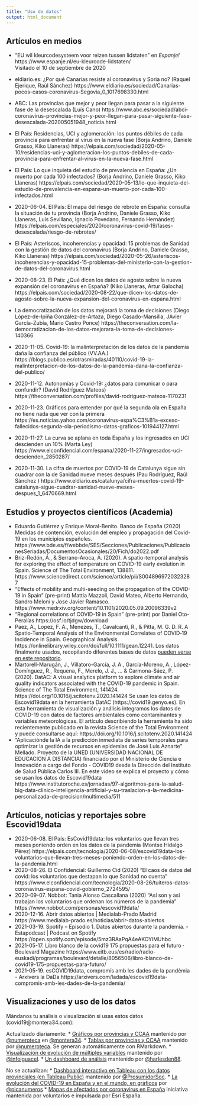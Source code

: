 ```yaml
---
title: "Uso de datos"
output: html_document
---
```



## Artículos en medios

* "EU wil kleurcodesysteem voor reizen tussen lidstaten" en *Espanje!*\
https://www.espanje.nl/eu-kleurcode-lidstaten/ \
Visitado el 10 de septiembre de 2020

* eldiario.es: ¿Por qué Canarias resiste al coronavirus y Soria no?  (Raquel Ejerique, Raúl Sánchez) https://www.eldiario.es/sociedad/Canarias-pocos-casos-coronavirus-Segovia_0_1017698330.html
* ABC: Las provincias que mejor y peor llegan para pasar a la siguiente fase de la desescalada (Luís Cano) https://www.abc.es/sociedad/abci-coronavirus-provincias-mejor-y-peor-llegan-para-pasar-siguiente-fase-desescalada-202005051948_noticia.html
* El País: Residencias, UCI y aglomeración: los puntos débiles de cada provincia para enfrentar al virus en la nueva fase (Borja Andrino, Daniele Grasso, Kiko Llaneras)  https://elpais.com/sociedad/2020-05-10/residencias-uci-y-aglomeracion-los-puntos-debiles-de-cada-provincia-para-enfrentar-al-virus-en-la-nueva-fase.html
* El País: Lo que inquieta del estudio de prevalencia en España: ¿Un muerto por cada 100 infectados? (Borja Andrino, Daniele Grasso, Kiko Llaneras) https://elpais.com/sociedad/2020-05-13/lo-que-inquieta-del-estudio-de-prevalencia-en-espana-un-muerto-por-cada-100-infectados.html 
* 2020-06-04. El País: El mapa del riesgo de rebrote en España: consulta la situación de tu provincia (Borja Andrino, Daniele Grasso, Kiko Llaneras, Luís Sevillano, Ignacio Povedano, Fernando Hernández) https://elpais.com/especiales/2020/coronavirus-covid-19/fases-desescalada/riesgo-de-rebrotes/
* El País: Asteriscos, incoherencias y opacidad: 15 problemas de Sanidad con la gestión de datos del coronavirus  (Borja Andrino, Daniele Grasso, Kiko Llaneras) https://elpais.com/sociedad/2020-05-26/asteriscos-incoherencias-y-opacidad-15-problemas-del-ministerio-con-la-gestion-de-datos-del-coronavirus.html
* 2020-08-23. El País: ¿Qué dicen los datos de agosto sobre la nueva expansión del coronavirus en España? (Kiko Llaneras, Artur Galocha) https://elpais.com/sociedad/2020-08-22/que-dicen-los-datos-de-agosto-sobre-la-nueva-expansion-del-coronavirus-en-espana.html 
* La democratización de los datos mejorará la toma de decisiones (Diego López-de-Ipiña González-de-Artaza, Diego Casado-Mansilla, JAvier García-Zubía, Mario Castro Ponce)  https://theconversation.com/la-democratizacion-de-los-datos-mejorara-la-toma-de-decisiones-140366
* 2020-11-05. Covid-19: la malinterpretación de los datos de la pandemia daña la confianza del público (VV.AA.) https://blogs.publico.es/otrasmiradas/40110/covid-19-la-malinterpretacion-de-los-datos-de-la-pandemia-dana-la-confianza-del-publico/
* 2020-11-12. Autonomías y Covid-19: ¿datos para comunicar o para confundir?  (David Rodríguez Mateos) https://theconversation.com/profiles/david-rodriguez-mateos-1170231
* 2020-11-23. Gráficos para entender por qué la segunda ola en España no tiene nada que ver con la primera https://es.noticias.yahoo.com/coronavirus-espa%C3%B1a-exceso-fallecidos-segunda-ola-periodismo-datos-graficos-101944127.html 
* 2020-11-27. La curva se aplana en toda España y los ingresados en UCI descienden un 10% (Marta Ley) https://www.elconfidencial.com/espana/2020-11-27/ingresados-uci-descienden_2850287/
* 2020-11-30. La cifra de muertos por COVID-19 de Catalunya sigue sin cuadrar con la de Sanidad nueve meses después (Pau Rodríguez, Raúl Sánchez ) https://www.eldiario.es/catalunya/cifra-muertos-covid-19-catalunya-sigue-cuadrar-sanidad-nueve-meses-despues_1_6470669.html

## Estudios y proyectos científicos (Academia)

* Eduardo Gutiérrez y Enrique Moral-Benito. Banco de España (2020) Medidas de contención, evolución del empleo y propagación del Covid-19 en los municipios españoles. 
https://www.bde.es/f/webbde/SES/Secciones/Publicaciones/PublicacionesSeriadas/DocumentosOcasionales/20/Fich/do2022.pdf 
* Briz-Redón, Á., & Serrano-Aroca, Á. (2020). A spatio-temporal analysis for exploring the effect of temperature on COVID-19 early evolution in Spain. Science of The Total Environment, 138811. https://www.sciencedirect.com/science/article/pii/S0048969720323287
* "Effects of mobility and multi-seeding on the propagation of the COVID-19 in Spain" (pre-print) Mattia Mazzoli, David Mateo, Alberto Hernando, Sandro Meloni y Jose Javier Ramasco. https://www.medrxiv.org/content/10.1101/2020.05.09.20096339v2
* "Regional correlations of COVID-19 in Spain" (pre-print) por Daniel Oto-Peralías https://osf.io/tjdgw/download
* Paez, A., Lopez, F. A., Menezes, T., Cavalcanti, R., & Pitta, M. G. D. R. A Spatio‐Temporal Analysis of the Environmental Correlates of COVID‐19 Incidence in Spain. Geographical Analysis. https://onlinelibrary.wiley.com/doi/full/10.1111/gean.12241. Los datos finalmente usados, recopilando diferentes bases de datos [pueden verse en este repositorio](https://github.com/paezha/covid19-environmental-correlates).
* Martorell-Marugán, J., Villatoro-García, J. A., García-Moreno, A., López-Domínguez, R., Requena, F., Merelo, J. J., ... & Carmona-Sáez, P. (2020). DatAC: A visual analytics platform to explore climate and air quality indicators associated with the COVID-19 pandemic in Spain. Science of The Total Environment, 141424. https://doi.org/10.1016/j.scitotenv.2020.141424 Se usan los datos de Escovid19data en la herramienta DatAC (https://covid19.genyo.es). En esta herramienta de visualización y análisis integramos los datos de COVID-19 con datos de factores ambientales como contaminantes y variables meteorológicas. El artículo describiendo la herramienta ha sido recientemente publicado en la revista Science of the Total Environment y puede consultarse aquí: https://doi.org/10.1016/j.scitotenv.2020.141424
* "Aplicaciónde la IA a la predicción inmediata de series temporales para optimizar la gestión de recursos en epidemias de José Luis Aznarte" Mellado. Proyecto de la UNED (UNIVERSIDAD  NACIONAL  DE  EDUCACION  A  DISTANCIA) financiado por el Ministerio de Ciencia e Innovación a cargo del Fondo - COVID19 desde la Dirección del Instituto de Salud Pública Carlos III. En este vídeo se explica el proyecto y cómo se usan los datos de Escovid19data https://www.institutoroche.es/jornadas/97-algoritmos-para-la-salud-big-data-clinico-inteligencia-artificial-y-su-traslacion-a-la-medicina-personalizada-de-precision/multimedia/511

## Artículos, noticias y reportajes sobre Escovid19data

* 2020-06-08. El País: EsCovid19data: los voluntarios que llevan tres meses poniendo orden en los datos de la pandemia (Montse Hidalgo Pérez) https://elpais.com/tecnologia/2020-06-08/escovid19data-los-voluntarios-que-llevan-tres-meses-poniendo-orden-en-los-datos-de-la-pandemia.html
* 2020-08-26. El Confidencial: Guillermo Cid (2020) "El caos de datos del covid: los voluntarios que destapan lo que Sanidad no cuenta" https://www.elconfidencial.com/tecnologia/2020-08-26/tuiteros-datos-coronavirus-espana-covid-gobierno_2724595/
* 2020-09-07. Nobbot: Tania Alonso Cascallana (2020) "Así son y así trabajan los voluntarios que ordenan los números de la pandemia"  https://www.nobbot.com/personas/escovid19data/
* 2020-12-16. Abrir datos abiertos | Medialab-Prado Madrid https://www.medialab-prado.es/noticias/abrir-datos-abiertos
* 2021-03-19. Spotify – Episodio 1. Datos abiertos durante la pandemia. - Estapodcast | Podcast on Spotify https://open.spotify.com/episode/5mz3RAaPqA4eAKOYlMUhbc
* 2021-05-17. Libro blanco de la covid19 175 propuestas para el futuro · Boulevard Magazine https://www.eitb.eus/es/radio/radio-euskadi/programas/boulevard/detalle/8056506/libro-blanco-de-covid19-175-propuestas-para-futuro/
* 2021-05-19. esCOVID19data, compromís amb les dades de la pandèmia - Arxivers la DaDa https://arxivers.com/ladada/escovid19data-compromis-amb-les-dades-de-la-pandemia/

## Visualizaciones y uso de los datos

Mándanos tu análisis o visualización si usas estos datos (covid19@montera34.com):

Actualizado diariamente: 
* [Gráficos por provincias y CCAA](https://lab.montera34.com/covid19/provincias.html) mantenido por [@numeroteca](https://twitter.com/numeroteca) en [@montera34](https://twitter.com/montera34). 
* [Tablas por provincias y CCAA](https://lab.montera34.com/covid19-r/reports/tablas-escovid19data.html) mantenido por [@numeroteca](https://twitter.com/numeroteca). Se generan automáticamente con RMarkdown.
* [Visualización de evolución de múltiples variables](https://iguacel.github.io/iguacel/#/exp/20) mantenido por [@infoiguacel](https://twitter.com/infoiguacel).
* [Un dashboard de análisis](https://cultureofinsight.shinyapps.io/covid-19/) mantenido por [@harlesden88](https://twitter.com/harlesden88).

No se actualizan:
* [Dashboard interactivo en Tableau con los datos provinciales (en Tableau Public)](https://public.tableau.com/profile/javier.cant.n#!/vizhome/COVIDprov/Historia1?publish=yes) mantenido por [@ProsumidorSoc](https://twitter.com/ProsumidorSoc).
* [La evolución del COVID-19 en España y en el mundo, en gráficos](https://picanumeros.wordpress.com/2020/03/13/la-evolucion-del-covid-19-en-espana-en-graficos/) por [@picanumeros](https://twitter.com/picanumeros)
* [Mapas de afectados por coronavirus en España](https://mapa-de-afectados-por-coronavirus-plataformacovid.hub.arcgis.com/) iniciativa mantenida por voluntarios e impulsada por Esri España.



